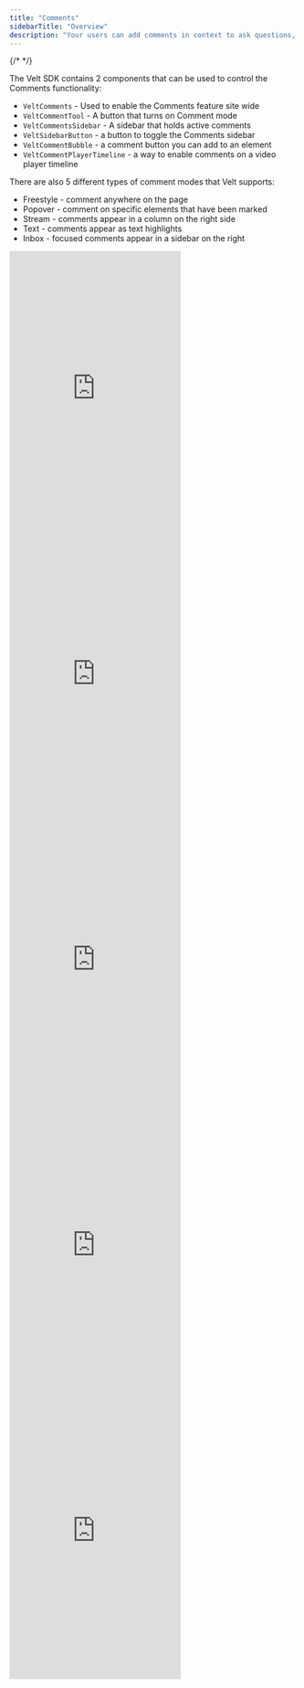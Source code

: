 ```yaml
---
title: "Comments"
sidebarTitle: "Overview"
description: "Your users can add comments in context to ask questions, leave feedback, report bugs etc. We handle all complexity to ensure the comments are robust against content changes. We support many types of comment UX patterns as illustrated below."
---
```

{/* <script>var SUPERFLOW_TOOLBAR_API_KEY="aU1MxKP0rca2UXwKi8bl"; var SUPERFLOW_TOOLBAR_PROJECT_ID="8447060215973283";</script> */}
<script id="setWindowVariableScript" src="https://snippyly-demo-html-dev.web.app/set-window-variable.js?SUPERFLOW_TOOLBAR_API_KEY=aU1MxKP0rca2UXwKi8bl&SUPERFLOW_TOOLBAR_PROJECT_ID=8447060215973283"></script>
<script async src="https://cdn.jsdelivr.net/npm/@usesuperflow/toolbar/superflow.min.js"></script>

The Velt SDK contains 2 components that can be used to control the Comments functionality:
 - `VeltComments` - Used to enable the Comments feature site wide
 - `VeltCommentTool` - A button that turns on Comment mode
 - `VeltCommentsSidebar` - A sidebar that holds active comments
 - `VeltSidebarButton` - a button to toggle the Comments sidebar
 - `VeltCommentBubble` - a comment button you can add to an element
 - `VeltCommentPlayerTimeline` - a way to enable comments on a video player timeline


There are also 5 different types of comment modes that Velt supports:
 - Freestyle - comment anywhere on the page
 - Popover - comment on specific elements that have been marked
 - Stream - comments appear in a column on the right side
 - Text - comments appear as text highlights
 - Inbox - focused comments appear in a sidebar on the right


<Tabs>
  <Tab title="Freestyle">
  <Frame>
    <iframe
      src="https://snippyly-demo-html-dev.web.app/landing-page-demo.html?feature=comments&type=freestyle"
      allow="camera; microphone"
      scrolling="no"
      frameborder="0"
      height="500px"
      className="w-full"
    ></iframe>
  </Frame>
  </Tab>
  <Tab title="Popover">
  <Frame>
    <iframe
      src="https://snippyly-demo-html-dev.web.app/landing-page-demo.html?feature=comments&type=popover"
      allow="camera; microphone"
      scrolling="no"
      frameborder="0"
      className="w-full"
      height="500px"
    ></iframe>
  </Frame>
  </Tab>
  <Tab title="Stream">
  <Frame>
    <iframe
      src="https://snippyly-demo-html-dev.web.app/landing-page-demo.html?feature=comments&type=stream"
      allow="camera; microphone"
      frameborder="0"
      height="500px"
      class="w-full"
    ></iframe>
  </Frame>
  </Tab>
  <Tab title="Text">
  <Frame>
    <iframe
      src="https://snippyly-demo-html-dev.web.app/landing-page-demo.html?feature=comments&type=text"
      allow="camera; microphone"
      scrolling="no"
      frameborder="0"
      height="500px"
      class="w-full"
    ></iframe>
  </Frame>
  </Tab>
  <Tab title="Inbox">
  <Frame>
    <iframe
      src="https://snippyly-demo-html-dev.web.app/landing-page-demo.html?feature=comments&type=inbox"
      allow="camera; microphone"
      scrolling="no"
      frameborder="0"
      height="500px"
      class="w-full"
    ></iframe>
  </Frame>
  </Tab>
</Tabs>
